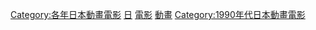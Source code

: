 {{Yearnav|日本動畫電影}}

[[Category:各年日本動畫電影|Category:各年日本動畫電影]]
[[Category:1996年動畫電影|日]]
[[Category:1996年日本動畫作品|電影]]
[[Category:1996年日本電影作品|動畫]]
[[Category:1990年代日本動畫電影|Category:1990年代日本動畫電影]]
